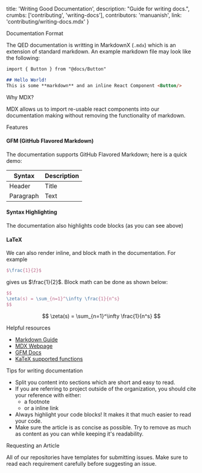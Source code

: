   title: 'Writing Good Documentation',
  description: "Guide for writing docs.",
  crumbs: ['contributing', 'writing-docs'],
  contributors: 'manuanish',
  link: 'contributing/writing-docs.mdx'
}



<Heading h2>Documentation Format</Heading>

The QED documentation is writting in MarkdownX (`.mdx`) which is an extension of
standard markdown. An example markdown file may look like the following:

```md
import { Button } from "@docs/Button"

## Hello World!
This is some **markdown** and an inline React Component <Button/>
```

<Heading h3>Why MDX?</Heading>

MDX allows us to import re-usable react components into our documentation making
without removing the functionality of markdown.

<Heading h3>Features</Heading>

#### GFM (GitHub Flavored Markdown)
The documentation supports GitHub Flavored Markdown; here is a quick demo:


 | Syntax      | Description |
 | ----------- | ----------- |
 | Header      | Title       |
 | Paragraph   | Text        |

#### Syntax Highlighting
The documentation also highlights code blocks (as you can see above)

#### LaTeX
We can also render inline, and block math in the documentation. For example

```tex
$\frac{1}{2}$
```

gives us $\frac{1}{2}$. Block math can be done as shown below:

```tex
$$
\zeta(s) = \sum_{n=1}^\infty \frac{1}{n^s}
$$
```

$$
\zeta(s) = \sum_{n=1}^\infty \frac{1}{n^s}
$$

<Heading h3>Helpful resources</Heading>
- [Markdown Guide](https://www.markdownguide.org/)
- [MDX Webpage](https://mdxjs.com/)
- [GFM Docs](https://github.github.com/gfm/)
- [KaTeX supported functions](https://katex.org/docs/supported.html)



<Heading h2>Tips for writing documentation</Heading>

- Split you content into sections which are short and easy to read.
- If you are referring to project outside of the organization, you should cite your
reference with either:
   - a footnote
   - or a inline link
- Always highlight your code blocks! It makes it that much easier to read your code.
- Make sure the article is as concise as possible. Try to remove as much as content
as you can while keeping it's readability.

<Heading h2>Requesting an Article</Heading>

All of our repositories have templates for submitting issues. Make sure to read each
requirement carefully before suggesting an issue.

